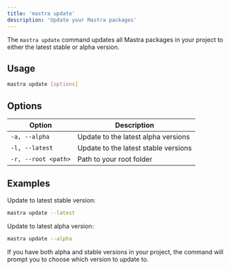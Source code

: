 ```yaml
---
title: 'mastra update'
description: 'Update your Mastra packages'
---
```


The `mastra update` command updates all Mastra packages in your project to either the latest stable or alpha version.

## Usage

```bash
mastra update [options]
```

## Options

| Option | Description |
|--------|-------------|
| `-a, --alpha` | Update to the latest alpha versions |
| `-l, --latest` | Update to the latest stable versions |
| `-r, --root <path>` | Path to your root folder |

## Examples

Update to latest stable version:
```bash
mastra update --latest
```

Update to latest alpha version:
```bash
mastra update --alpha
```

If you have both alpha and stable versions in your project, the command will prompt you to choose which version to update to.
